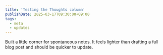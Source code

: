 ```yaml
---
title: 'Testing the Thoughts column'
publishDate: 2025-03-17T09:30:00+09:00
tags:
  - meta
  - updates
---
```


Built a little corner for spontaneous notes. It feels lighter than drafting a full blog post and should be quicker to update.
